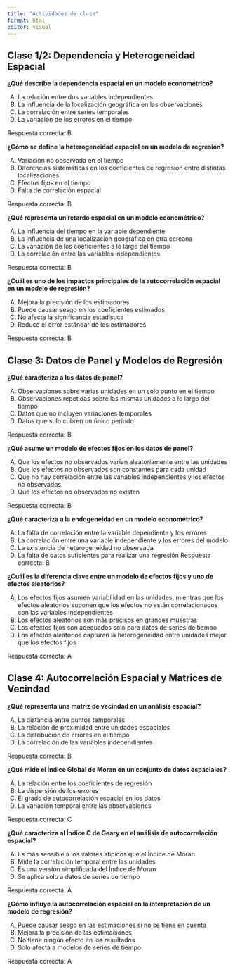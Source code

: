 ```yaml
---
title: "Actividades de clase"
format: html
editor: visual
---
```


## Clase 1/2: Dependencia y Heterogeneidad Espacial

**¿Qué describe la dependencia espacial en un modelo econométrico?**

A)  La relación entre dos variables independientes
B)  La influencia de la localización geográfica en las observaciones
C)  La correlación entre series temporales
D)  La variación de los errores en el tiempo

Respuesta correcta: B

**¿Cómo se define la heterogeneidad espacial en un modelo de regresión?**

A)  Variación no observada en el tiempo
B)  Diferencias sistemáticas en los coeficientes de regresión entre distintas localizaciones
C)  Efectos fijos en el tiempo
D)  Falta de correlación espacial

Respuesta correcta: B

**¿Qué representa un retardo espacial en un modelo econométrico?**

A)  La influencia del tiempo en la variable dependiente
B)  La influencia de una localización geográfica en otra cercana
C)  La variación de los coeficientes a lo largo del tiempo
D)  La correlación entre las variables independientes

Respuesta correcta: B

**¿Cuál es uno de los impactos principales de la autocorrelación espacial en un modelo de regresión?**

A)  Mejora la precisión de los estimadores
B)  Puede causar sesgo en los coeficientes estimados
C)  No afecta la significancia estadística
D)  Reduce el error estándar de los estimadores

Respuesta correcta: B

## Clase 3: Datos de Panel y Modelos de Regresión

**¿Qué caracteriza a los datos de panel?**

A)  Observaciones sobre varias unidades en un solo punto en el tiempo
B)  Observaciones repetidas sobre las mismas unidades a lo largo del tiempo
C)  Datos que no incluyen variaciones temporales
D)  Datos que solo cubren un único periodo

Respuesta correcta: B

**¿Qué asume un modelo de efectos fijos en los datos de panel?**

A)  Que los efectos no observados varían aleatoriamente entre las unidades
B)  Que los efectos no observados son constantes para cada unidad
C)  Que no hay correlación entre las variables independientes y los efectos no observados
D)  Que los efectos no observados no existen

Respuesta correcta: B

**¿Qué caracteriza a la endogeneidad en un modelo econométrico?**

A)  La falta de correlación entre la variable dependiente y los errores
B)  La correlación entre una variable independiente y los errores del modelo
C)  La existencia de heterogeneidad no observada
D)  La falta de datos suficientes para realizar una regresión Respuesta correcta: B

**¿Cuál es la diferencia clave entre un modelo de efectos fijos y uno de efectos aleatorios?**

A)  Los efectos fijos asumen variabilidad en las unidades, mientras que los efectos aleatorios suponen que los efectos no están correlacionados con las variables independientes
B)  Los efectos aleatorios son más precisos en grandes muestras
C)  Los efectos fijos son adecuados solo para datos de series de tiempo
D)  Los efectos aleatorios capturan la heterogeneidad entre unidades mejor que los efectos fijos

Respuesta correcta: A

## Clase 4: Autocorrelación Espacial y Matrices de Vecindad

**¿Qué representa una matriz de vecindad en un análisis espacial?**

A)  La distancia entre puntos temporales
B)  La relación de proximidad entre unidades espaciales
C)  La distribución de errores en el tiempo
D)  La correlación de las variables independientes

Respuesta correcta: B

**¿Qué mide el Índice Global de Moran en un conjunto de datos espaciales?**

A)  La relación entre los coeficientes de regresión
B)  La dispersión de los errores
C)  El grado de autocorrelación espacial en los datos
D)  La variación temporal entre las observaciones

Respuesta correcta: C

**¿Qué caracteriza al Índice C de Geary en el análisis de autocorrelación espacial?**

A)  Es más sensible a los valores atípicos que el Índice de Moran
B)  Mide la correlación temporal entre las unidades
C)  Es una versión simplificada del Índice de Moran
D)  Se aplica solo a datos de series de tiempo

Respuesta correcta: A

**¿Cómo influye la autocorrelación espacial en la interpretación de un modelo de regresión?**

A)  Puede causar sesgo en las estimaciones si no se tiene en cuenta
B)  Mejora la precisión de las estimaciones
C)  No tiene ningún efecto en los resultados
D)  Solo afecta a modelos de series de tiempo

Respuesta correcta: A
